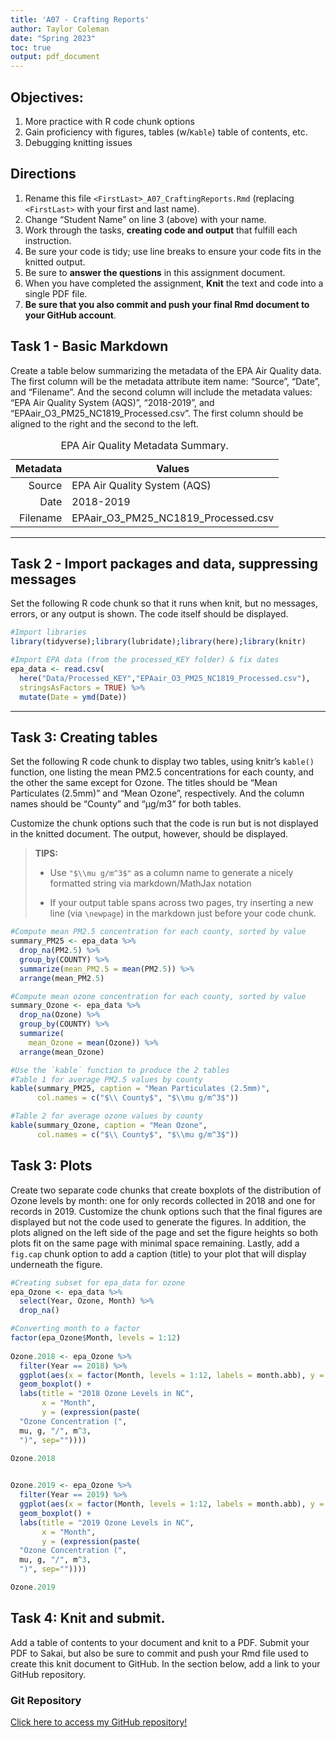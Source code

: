 ```yaml
---
title: 'A07 - Crafting Reports'
author: Taylor Coleman 
date: "Spring 2023"
toc: true
output: pdf_document
---
```


## Objectives:

1.  More practice with R code chunk options
2.  Gain proficiency with figures, tables (w/`Kable`) table of contents, etc.
3.  Debugging knitting issues

## Directions

1.  Rename this file `<FirstLast>_A07_CraftingReports.Rmd` (replacing `<FirstLast>` with your first and last name).
2.  Change "Student Name" on line 3 (above) with your name.
3.  Work through the tasks, **creating code and output** that fulfill each instruction.
4.  Be sure your code is tidy; use line breaks to ensure your code fits in the knitted output.
5.  Be sure to **answer the questions** in this assignment document.
6.  When you have completed the assignment, **Knit** the text and code into a single PDF file.
7.  **Be sure that you also commit and push your final Rmd document to your GitHub account**.

## Task 1 - Basic Markdown

Create a table below summarizing the metadata of the EPA Air Quality data. The first column will be the metadata attribute item name: "Source", "Date", and "Filename". And the second column will include the metadata values: "EPA Air Quality System (AQS)", "2018-2019", and "EPAair_O3_PM25_NC1819_Processed.csv". The first column should be aligned to the right and the second to the left.

|  Metadata | Values                              |
|----------:|-------------------------------------|
|    Source | EPA Air Quality System (AQS)        |
|      Date | 2018-2019                           |
| Filename | EPAair_O3_PM25_NC1819_Processed.csv |

: EPA Air Quality Metadata Summary.

------------------------------------------------------------------------

## Task 2 - Import packages and data, suppressing messages

Set the following R code chunk so that it runs when knit, but no messages, errors, or any output is shown. The code itself should be displayed.

```r
#Import libraries
library(tidyverse);library(lubridate);library(here);library(knitr)

#Import EPA data (from the processed_KEY folder) & fix dates
epa_data <- read.csv(
  here("Data/Processed_KEY","EPAair_O3_PM25_NC1819_Processed.csv"),
  stringsAsFactors = TRUE) %>% 
  mutate(Date = ymd(Date))
```

------------------------------------------------------------------------

## Task 3: Creating tables

Set the following R code chunk to display two tables, using knitr's `kable()` function, one listing the mean PM2.5 concentrations for each county, and the other the same except for Ozone. The titles should be "Mean Particulates (2.5mm)" and "Mean Ozone", respectively. And the column names should be "County" and "µg/m3" for both tables.

Customize the chunk options such that the code is run but is not displayed in the knitted document. The output, however, should be displayed.

> **TIPS:**
>
> -   Use `"$\\mu g/m^3$"` as a column name to generate a nicely formatted string via markdown/MathJax notation
>
> -   If your output table spans across two pages, try inserting a new line (via `\newpage`) in the markdown just before your code chunk.

\newpage

```r
#Compute mean PM2.5 concentration for each county, sorted by value
summary_PM25 <- epa_data %>% 
  drop_na(PM2.5) %>% 
  group_by(COUNTY) %>% 
  summarize(mean_PM2.5 = mean(PM2.5)) %>% 
  arrange(mean_PM2.5)

#Compute mean ozone concentration for each county, sorted by value
summary_Ozone <- epa_data %>% 
  drop_na(Ozone) %>% 
  group_by(COUNTY) %>% 
  summarize(
    mean_Ozone = mean(Ozone)) %>% 
  arrange(mean_Ozone)

#Use the `kable` function to produce the 2 tables
#Table 1 for average PM2.5 values by county
kable(summary_PM25, caption = "Mean Particulates (2.5mm)",
      col.names = c("$\\ County$", "$\\mu g/m^3$"))

#Table 2 for average ozone values by county
kable(summary_Ozone, caption = "Mean Ozone",
      col.names = c("$\\ County$", "$\\mu g/m^3$"))

```

\newpage

## Task 3: Plots

Create two separate code chunks that create boxplots of the distribution of Ozone levels by month: one for only records collected in 2018 and one for records in 2019. Customize the chunk options such that the final figures are displayed but not the code used to generate the figures. In addition, the plots aligned on the left side of the page and set the figure heights so both plots fit on the same page with minimal space remaining. Lastly, add a `fig.cap` chunk option to add a caption (title) to your plot that will display underneath the figure. \newpage

```r

#Creating subset for epa_data for ozone
epa_Ozone <- epa_data %>%
  select(Year, Ozone, Month) %>%
  drop_na()

#Converting month to a factor
factor(epa_Ozone$Month, levels = 1:12)
  
Ozone.2018 <- epa_Ozone %>%
  filter(Year == 2018) %>%
  ggplot(aes(x = factor(Month, levels = 1:12, labels = month.abb), y = Ozone)) +
  geom_boxplot() +
  labs(title = "2018 Ozone Levels in NC",
       x = "Month",
       y = (expression(paste(
  "Ozone Concentration (",
  mu, g, "/", m^3,
  ")", sep="")))) 

Ozone.2018
  
```

```r
Ozone.2019 <- epa_Ozone %>%
  filter(Year == 2019) %>%
  ggplot(aes(x = factor(Month, levels = 1:12, labels = month.abb), y = Ozone)) +
  geom_boxplot() +
  labs(title = "2019 Ozone Levels in NC",
       x = "Month",
       y = (expression(paste(
  "Ozone Concentration (",
  mu, g, "/", m^3,
  ")", sep=""))))

Ozone.2019
```

\newpage

## Task 4: Knit and submit.

Add a table of contents to your document and knit to a PDF. Submit your PDF to Sakai, but also be sure to commit and push your Rmd file used to create this knit document to GitHub. In the section below, add a link to your GitHub repository.

### Git Repository
[Click here to access my GitHub repository!](https://github.com/TaylorColeman31/ENVR872-Spring2023)

